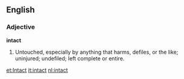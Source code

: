 ==English==

===Adjective===

'''intact'''

#Untouched, especially by anything that harms, defiles, or the like; uninjured; undefiled; left complete or entire.

[[et:Intact]]
[[it:intact]]
[[nl:intact]]